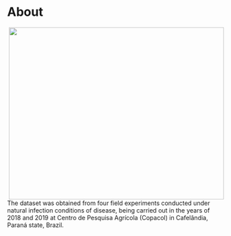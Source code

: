 # About

<img src="fig/loss.png" style="width: 500px; height: 400px; float: right; margin-left: 20px;"> 

The dataset was obtained from four field experiments conducted under natural infection conditions of disease, being carried out in the years of 2018 and 2019 at Centro de Pesquisa Agrícola (Copacol) in Cafelândia, Paraná state, Brazil.
